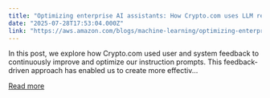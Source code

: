```yaml
---
title: "Optimizing enterprise AI assistants: How Crypto.com uses LLM reasoning and feedback for enhanced efficiency"
date: "2025-07-28T17:53:04.000Z"
link: "https://aws.amazon.com/blogs/machine-learning/optimizing-enterprise-ai-assistants-how-crypto-com-uses-llm-reasoning-and-feedback-for-enhanced-efficiency/"
---
```


In this post, we explore how Crypto.com used user and system feedback to continuously improve and optimize our instruction prompts. This feedback-driven approach has enabled us to create more effectiv...

[Read more](https://aws.amazon.com/blogs/machine-learning/optimizing-enterprise-ai-assistants-how-crypto-com-uses-llm-reasoning-and-feedback-for-enhanced-efficiency/)
